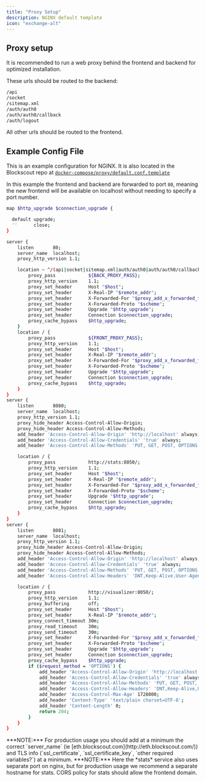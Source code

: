 ```yaml
---
title: "Proxy Setup"
description: NGINX default template
icon: "exchange-alt"
---
```


## Proxy setup

It is recommended to run a web proxy behind the frontend and backend for optimized installation.

These urls should be routed to the backend:

```bash
/api
/socket
/sitemap.xml
/auth/auth0
/auth/auth0/callback
/auth/logout
```

All other urls should be routed to the frontend.

## Example Config File

This is an example configuration for NGINX. It is also located in the Blockscout repo at [`docker-compose/proxy/default.conf.template`](https://github.com/blockscout/blockscout/blob/master/docker-compose/proxy/default.conf.template)

In this example the frontend and backend are forwarded to port `80`, meaning the new frontend will be available on localhost without needing to specify a port number.

```bash
map $http_upgrade $connection_upgrade {

  default upgrade;
  ''      close;
}

server {
    listen       80;
    server_name  localhost;
    proxy_http_version 1.1;

    location ~ ^/(api|socket|sitemap.xml|auth/auth0|auth/auth0/callback|auth/logout) {
        proxy_pass            ${BACK_PROXY_PASS};
        proxy_http_version    1.1;
        proxy_set_header      Host "$host";
        proxy_set_header      X-Real-IP "$remote_addr";
        proxy_set_header      X-Forwarded-For "$proxy_add_x_forwarded_for";
        proxy_set_header      X-Forwarded-Proto "$scheme";
        proxy_set_header      Upgrade "$http_upgrade";
        proxy_set_header      Connection $connection_upgrade;
        proxy_cache_bypass    $http_upgrade;
    }
    location / {
        proxy_pass            ${FRONT_PROXY_PASS};
        proxy_http_version    1.1;
        proxy_set_header      Host "$host";
        proxy_set_header      X-Real-IP "$remote_addr";
        proxy_set_header      X-Forwarded-For "$proxy_add_x_forwarded_for";
        proxy_set_header      X-Forwarded-Proto "$scheme";
        proxy_set_header      Upgrade "$http_upgrade";
        proxy_set_header      Connection $connection_upgrade;
        proxy_cache_bypass    $http_upgrade;
    }
}
server {
    listen       8080;
    server_name  localhost;
    proxy_http_version 1.1;
    proxy_hide_header Access-Control-Allow-Origin;
    proxy_hide_header Access-Control-Allow-Methods;
    add_header 'Access-Control-Allow-Origin' 'http://localhost' always;
    add_header 'Access-Control-Allow-Credentials' 'true' always;
    add_header 'Access-Control-Allow-Methods' 'PUT, GET, POST, OPTIONS, DELETE, PATCH' always;

    location / {
        proxy_pass            http://stats:8050/;
        proxy_http_version    1.1;
        proxy_set_header      Host "$host";
        proxy_set_header      X-Real-IP "$remote_addr";
        proxy_set_header      X-Forwarded-For "$proxy_add_x_forwarded_for";
        proxy_set_header      X-Forwarded-Proto "$scheme";
        proxy_set_header      Upgrade "$http_upgrade";
        proxy_set_header      Connection $connection_upgrade;
        proxy_cache_bypass    $http_upgrade;
    }
}
server {
    listen       8081;
    server_name  localhost;
    proxy_http_version 1.1;
    proxy_hide_header Access-Control-Allow-Origin;
    proxy_hide_header Access-Control-Allow-Methods;
    add_header 'Access-Control-Allow-Origin' 'http://localhost' always;
    add_header 'Access-Control-Allow-Credentials' 'true' always;
    add_header 'Access-Control-Allow-Methods' 'PUT, GET, POST, OPTIONS, DELETE, PATCH' always;
    add_header 'Access-Control-Allow-Headers' 'DNT,Keep-Alive,User-Agent,X-Requested-With,If-Modified-Since,Cache-Control,Content-Type,Range,Authorization,x-csrf-token' always;

    location / {
        proxy_pass            http://visualizer:8050/;
        proxy_http_version    1.1;
        proxy_buffering       off;
        proxy_set_header      Host "$host";
        proxy_set_header      X-Real-IP "$remote_addr";
        proxy_connect_timeout 30m;
        proxy_read_timeout    30m;
        proxy_send_timeout    30m;
        proxy_set_header      X-Forwarded-For "$proxy_add_x_forwarded_for";
        proxy_set_header      X-Forwarded-Proto "$scheme";
        proxy_set_header      Upgrade "$http_upgrade";
        proxy_set_header      Connection $connection_upgrade;
        proxy_cache_bypass    $http_upgrade;
        if ($request_method = 'OPTIONS') {
            add_header 'Access-Control-Allow-Origin' 'http://localhost' always;
            add_header 'Access-Control-Allow-Credentials' 'true' always;
            add_header 'Access-Control-Allow-Methods' 'PUT, GET, POST, OPTIONS, DELETE, PATCH' always;
            add_header 'Access-Control-Allow-Headers' 'DNT,Keep-Alive,User-Agent,X-Requested-With,If-Modified-Since,Cache-Control,Content-Type,Range,Authorization,x-csrf-token' always;
            add_header 'Access-Control-Max-Age' 1728000;
            add_header 'Content-Type' 'text/plain charset=UTF-8';
            add_header 'Content-Length' 0;
            return 204;
        }
    }
}
```

<Info>
***NOTE:*** For production usage you should add at a minimum the correct `server_name` (ie [eth.blockscout.com](http://eth.blockscout.com/)) and TLS info (`ssl_certificate`, `ssl_certificate_key`, `other required variables?`) at a minimum.

</Info>

<Info>
***NOTE:*** Here the *stats* service also uses separate port on nginx, but for production usage we recommend a separate hostname for stats. CORS policy for stats should allow the frontend domain.

</Info>


